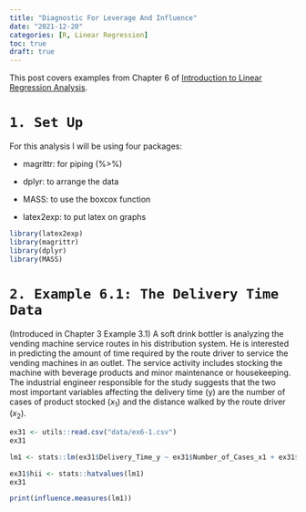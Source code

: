 ```yaml
---
title: "Diagnostic For Leverage And Influence"
date: "2021-12-20"
categories: [R, Linear Regression]
toc: true
draft: true
---
```


This post covers examples from Chapter 6 of [Introduction to Linear Regression Analysis](https://www.amazon.com/Introduction-Regression-Analysis-Douglas-Montgomery/dp/0470542810). 

# `1. Set Up`

For this analysis I will be using four packages: 

* magrittr: for piping (%>%)

* dplyr: to arrange the data

* MASS: to use the boxcox function

* latex2exp: to put latex on graphs 

```r
library(latex2exp) 
library(magrittr) 
library(dplyr) 
library(MASS) 
```

# `2. Example 6.1: The Delivery Time Data`

(Introduced in Chapter 3 Example 3.1) A soft drink bottler is analyzing the vending machine service routes in his distribution system. He is interested in predicting the amount of time required by the route driver to service the vending machines in an outlet. The service activity includes stocking the machine with beverage products and minor maintenance or housekeeping. The industrial engineer responsible for the study suggests that the two most important variables affecting the delivery time (y) are the number of cases of product stocked ($x_1$) and the distance walked by the route driver ($x_2$). 

```r
ex31 <- utils::read.csv("data/ex6-1.csv")
ex31
```



```r
lm1 <- stats::lm(ex31$Delivery_Time_y ~ ex31$Number_of_Cases_x1 + ex31$Distance_x2_.ft., data = ex31)
```



```r
ex31$hii <- stats::hatvalues(lm1)
ex31
```

```r
print(influence.measures(lm1))
```


```r

```









